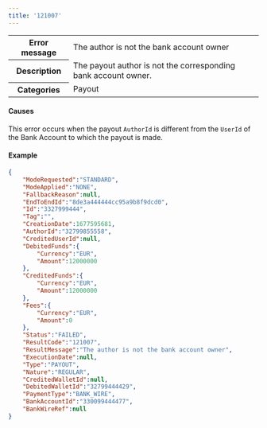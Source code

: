 ---
title: '121007'  
---
  
<table>
    <tbody>
        <tr>
            <th class="header"><strong>Error message</strong></th>
            <td class="table-content">The author is not the bank account owner</td>
        </tr>
        <tr>
            <th class="header"><strong>Description</strong></th>
            <td class="table-content">The payout author is not the corresponding bank account owner.</td>
        </tr>
        <tr>
            <th class="header"><strong>Categories</strong></th>
            <td class="table-content">  
<div class="label">Payout</div>
</td>
        </tr>
    </tbody>
</table>  

#### Causes  

This error occurs when the payout `AuthorId` is different from the `UserId` of the Bank Account to which the payout is made.  

#### Example  
```json API Response
{
    "ModeRequested":"STANDARD",
    "ModeApplied":"NONE",
    "FallbackReason":null,
    "EndToEndId":"8de3a444444cc95a9b8f9dcd0",
    "Id":"3327999444",
    "Tag":"",
    "CreationDate":1677595681,
    "AuthorId":"32799855558",
    "CreditedUserId":null,
    "DebitedFunds":{
        "Currency":"EUR",
        "Amount":12000000
    },
    "CreditedFunds":{
        "Currency":"EUR",
        "Amount":12000000
    },
    "Fees":{
        "Currency":"EUR",
        "Amount":0
    },
    "Status":"FAILED",
    "ResultCode":"121007",
    "ResultMessage":"The author is not the bank account owner",
    "ExecutionDate":null,
    "Type":"PAYOUT",
    "Nature":"REGULAR",
    "CreditedWalletId":null,
    "DebitedWalletId":"32799444429",
    "PaymentType":"BANK_WIRE",
    "BankAccountId":"330099444477",
    "BankWireRef":null
}
```